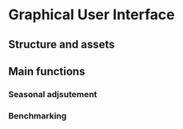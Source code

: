 # Graphical User Interface 

## Structure and assets

## Main functions

### Seasonal adjsutement 

### Benchmarking

